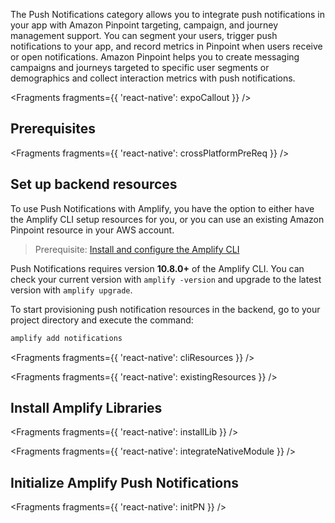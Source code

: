 The Push Notifications category allows you to integrate push notifications in your app with Amazon Pinpoint targeting, campaign, and journey management support. You can segment your users, trigger push notifications to your app, and record metrics in Pinpoint when users receive or open notifications. Amazon Pinpoint helps you to create messaging campaigns and journeys targeted to specific user segments or demographics and collect interaction metrics with push notifications.


<Fragments fragments={{ 'react-native': expoCallout }} />

## Prerequisites


<Fragments fragments={{ 'react-native': crossPlatformPreReq }} />

## Set up backend resources

To use Push Notifications with Amplify, you have the option to either have the Amplify CLI setup resources for you, or you can use an existing Amazon Pinpoint resource in your AWS account.

<BlockSwitcher>
<Block name="Amplify CLI">

> Prerequisite: [Install and configure the Amplify CLI](/cli/start/install)

<Callout warning>

Push Notifications requires version **10.8.0+** of the Amplify CLI. You can check your current version with `amplify -version` and upgrade to the latest version with `amplify upgrade`.

</Callout>

To start provisioning push notification resources in the backend, go to your project directory and execute the command:

```sh
amplify add notifications
```


<Fragments fragments={{ 'react-native': cliResources }} />

</Block>
<Block name="Existing resources">


<Fragments fragments={{ 'react-native': existingResources }} />

</Block>
</BlockSwitcher>

## Install Amplify Libraries


<Fragments fragments={{ 'react-native': installLib }} />


<Fragments fragments={{ 'react-native': integrateNativeModule }} />

## Initialize Amplify Push Notifications


<Fragments fragments={{ 'react-native': initPN }} />
